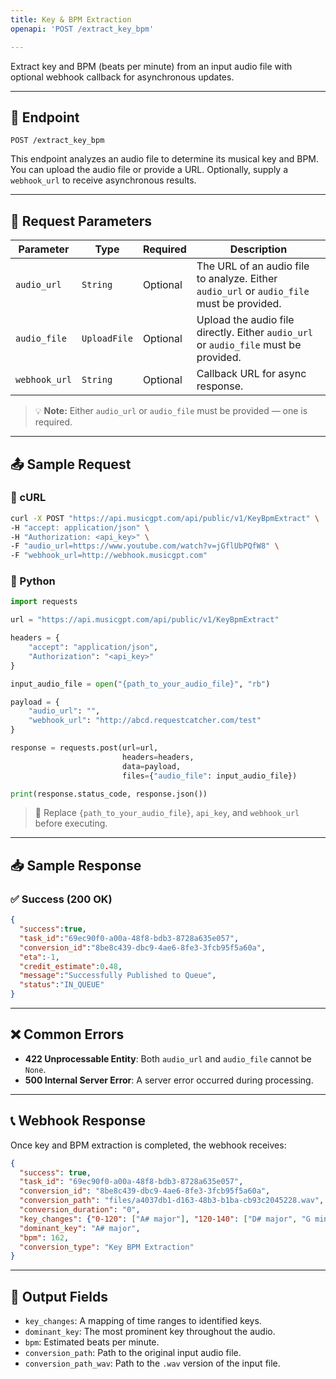 ```yaml
---
title: Key & BPM Extraction  
openapi: 'POST /extract_key_bpm'  

---
```


Extract key and BPM (beats per minute) from an input audio file with optional webhook callback for asynchronous updates.

---

## 🎷 Endpoint

```http
POST /extract_key_bpm
```

This endpoint analyzes an audio file to determine its musical key and BPM. You can upload the audio file or provide a URL. Optionally, supply a `webhook_url` to receive asynchronous results.

---

## 🔢 Request Parameters

| Parameter        | Type         | Required | Description                                                                 |
|------------------|--------------|----------|-----------------------------------------------------------------------------|
| `audio_url`      | `String`     | Optional | The URL of an audio file to analyze. Either `audio_url` or `audio_file` must be provided. |
| `audio_file`     | `UploadFile` | Optional | Upload the audio file directly. Either `audio_url` or `audio_file` must be provided. |
| `webhook_url`    | `String`     | Optional | Callback URL for async response.                                           |

> 💡 **Note:** Either `audio_url` or `audio_file` must be provided — one is required.

---

## 📤 Sample Request

### 👚 cURL

```bash
curl -X POST "https://api.musicgpt.com/api/public/v1/KeyBpmExtract" \
-H "accept: application/json" \
-H "Authorization: <api_key>" \
-F "audio_url=https://www.youtube.com/watch?v=jGflUbPQfW8" \
-F "webhook_url=http://webhook.musicgpt.com"
```

### 🐍 Python

```python
import requests

url = "https://api.musicgpt.com/api/public/v1/KeyBpmExtract"

headers = {
    "accept": "application/json",
    "Authorization": "<api_key>"
}

input_audio_file = open("{path_to_your_audio_file}", "rb")

payload = {
    "audio_url": "",
    "webhook_url": "http://abcd.requestcatcher.com/test"
}

response = requests.post(url=url,
                         headers=headers,
                         data=payload,
                         files={"audio_file": input_audio_file})

print(response.status_code, response.json())
```

> 🔐 Replace `{path_to_your_audio_file}`, `api_key`, and `webhook_url` before executing.

---

## 📥 Sample Response

### ✅ Success (200 OK)

```json
{
  "success":true,
  "task_id":"69ec90f0-a00a-48f8-bdb3-8728a635e057",
  "conversion_id":"8be8c439-dbc9-4ae6-8fe3-3fcb95f5a60a",
  "eta":-1,
  "credit_estimate":0.48,
  "message":"Successfully Published to Queue",
  "status":"IN_QUEUE"
}
```

---

## ❌ Common Errors

- **422 Unprocessable Entity**: Both `audio_url` and `audio_file` cannot be `None`.
- **500 Internal Server Error**: A server error occurred during processing.

---

## 📞 Webhook Response

Once key and BPM extraction is completed, the webhook receives:

```json
{
  "success": true, 
  "task_id": "69ec90f0-a00a-48f8-bdb3-8728a635e057", 
  "conversion_id": "8be8c439-dbc9-4ae6-8fe3-3fcb95f5a60a", 
  "conversion_path": "files/a4037db1-d163-48b3-b1ba-cb93c2045228.wav", 
  "conversion_duration": "0", 
  "key_changes": {"0-120": ["A# major"], "120-140": ["D# major", "G minor"], "140-220": ["A# major", "A# minor"]}, 
  "dominant_key": "A# major", 
  "bpm": 162, 
  "conversion_type": "Key BPM Extraction"
}
```

---

## 📂 Output Fields

- `key_changes`: A mapping of time ranges to identified keys.
- `dominant_key`: The most prominent key throughout the audio.
- `bpm`: Estimated beats per minute.
- `conversion_path`: Path to the original input audio file.
- `conversion_path_wav`: Path to the `.wav` version of the input file.

